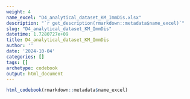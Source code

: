 ```yaml
---
weight: 4
name_excel: "D4_analytical_dataset_KM_ImmDis.xlsx"
description: "`r get_description(rmarkdown::metadata$name_excel)`"
slug: "D4_analytical_dataset_KM_ImmDis"
datetime: 1.7280727e+09
title: D4_analytical_dataset_KM_ImmDis
author: ''
date: '2024-10-04'
categories: []
tags: []
archetype: codebook
output: html_document
---
```


```r
html_codebook(rmarkdown::metadata$name_excel)
```
